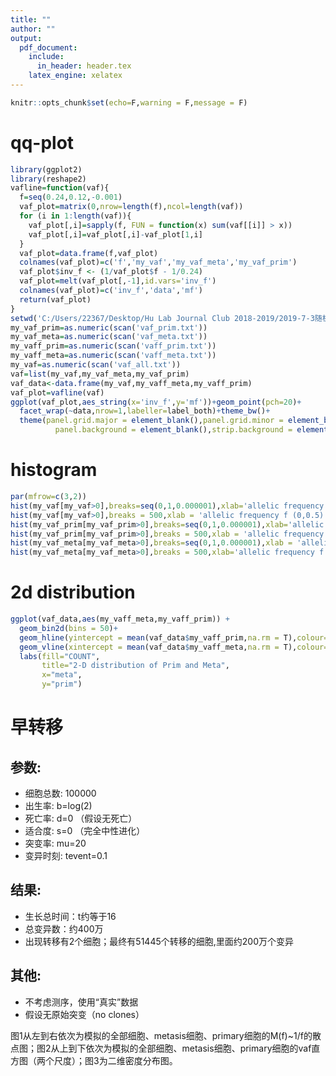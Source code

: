 ---
title: ""
author: ""
output: 
  pdf_document:
    include:
      in_header: header.tex
    latex_engine: xelatex
---
```{r setup, include=FALSE}
knitr::opts_chunk$set(echo=F,warning = F,message = F)
```

# qq-plot

```{r fig.height=3}
library(ggplot2)
library(reshape2)
vafline=function(vaf){
  f=seq(0.24,0.12,-0.001)
  vaf_plot=matrix(0,nrow=length(f),ncol=length(vaf))
  for (i in 1:length(vaf)){
    vaf_plot[,i]=sapply(f, FUN = function(x) sum(vaf[[i]] > x))
    vaf_plot[,i]=vaf_plot[,i]-vaf_plot[1,i]
  }
  vaf_plot=data.frame(f,vaf_plot)
  colnames(vaf_plot)=c('f','my_vaf','my_vaf_meta','my_vaf_prim')
  vaf_plot$inv_f <- (1/vaf_plot$f - 1/0.24)
  vaf_plot=melt(vaf_plot[,-1],id.vars='inv_f')
  colnames(vaf_plot)=c('inv_f','data','mf')
  return(vaf_plot)
}
setwd('C:/Users/22367/Desktop/Hu Lab Journal Club 2018-2019/2019-7-3随机模拟修改')
my_vaf_prim=as.numeric(scan('vaf_prim.txt'))
my_vaf_meta=as.numeric(scan('vaf_meta.txt'))
my_vaff_prim=as.numeric(scan('vaff_prim.txt'))
my_vaff_meta=as.numeric(scan('vaff_meta.txt'))
my_vaf=as.numeric(scan('vaf_all.txt'))
vaf=list(my_vaf,my_vaf_meta,my_vaf_prim)
vaf_data<-data.frame(my_vaf,my_vaff_meta,my_vaff_prim)
vaf_plot=vafline(vaf)
ggplot(vaf_plot,aes_string(x='inv_f',y='mf'))+geom_point(pch=20)+
  facet_wrap(~data,nrow=1,labeller=label_both)+theme_bw()+
  theme(panel.grid.major = element_blank(),panel.grid.minor = element_blank(),
          panel.background = element_blank(),strip.background = element_rect(fill="white"))

```

# histogram

```{r fig.height=14}
par(mfrow=c(3,2))
hist(my_vaf[my_vaf>0],breaks=seq(0,1,0.000001),xlab='allelic frequency f (0,0.0001)',main='my_vaf',col='blue',xlim=c(0,0.0001))
hist(my_vaf[my_vaf>0],breaks = 500,xlab = 'allelic frequency f (0,0.5)',main='my_vaf',col='blue',xlim=c(0,0.5))
hist(my_vaf_prim[my_vaf_prim>0],breaks=seq(0,1,0.000001),xlab='allelic frequency f (0,0.0001)',main='my_vaf_prim',col='blue',xlim=c(0,0.0001))
hist(my_vaf_prim[my_vaf_prim>0],breaks = 500,xlab = 'allelic frequency f (0,0.5)',main='my_vaf_prim',col='blue',xlim=c(0,0.5))
hist(my_vaf_meta[my_vaf_meta>0],breaks=seq(0,1,0.000001),xlab = 'allelic frequency f (0,0.0001)',main='my_vaf_meta',col='blue',xlim=c(0,0.0001))
hist(my_vaf_meta[my_vaf_meta>0],breaks = 500,xlab='allelic frequency f (0,0.5)',main='my_vaf_meta',col='blue',xlim=c(0,0.5))
```

# 2d distribution

```{r echo=FALSE, fig.height=8, fig.width=8}
ggplot(vaf_data,aes(my_vaff_meta,my_vaff_prim)) +
  geom_bin2d(bins = 50)+
  geom_hline(yintercept = mean(vaf_data$my_vaff_prim,na.rm = T),colour="white",size=1)+
  geom_vline(xintercept = mean(vaf_data$my_vaff_meta,na.rm = T),colour="white",size=1)+
  labs(fill="COUNT",
       title="2-D distribution of Prim and Meta",
       x="meta",
       y="prim")

```


# 早转移
## 参数:

- 细胞总数: 100000
- 出生率: b=log(2)
- 死亡率: d=0 （假设无死亡）
- 适合度: s=0 （完全中性进化）
- 突变率: mu=20
- 变异时刻: tevent=0.1

## 结果:
- 生长总时间：t约等于16
- 总变异数：约400万
- 出现转移有2个细胞；最终有51445个转移的细胞,里面约200万个变异

## 其他:
- 不考虑测序，使用“真实”数据
- 假设无原始突变（no clones）

图1从左到右依次为模拟的全部细胞、metasis细胞、primary细胞的M(f)~1/f的散点图；图2从上到下依次为模拟的全部细胞、metasis细胞、primary细胞的vaf直方图（两个尺度）；图3为二维密度分布图。







